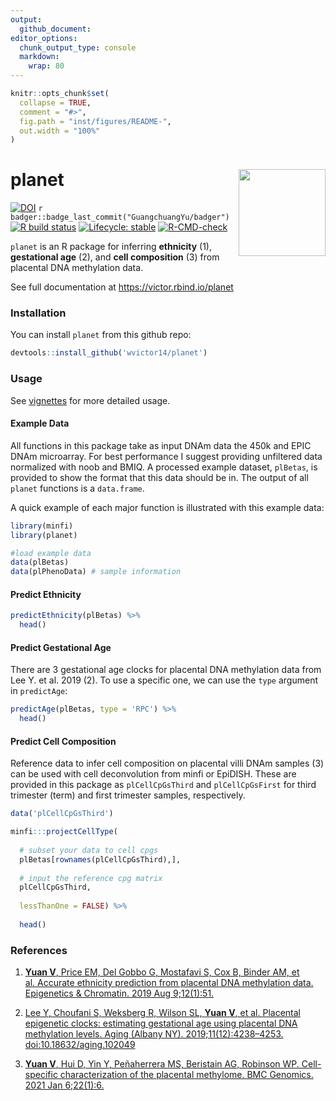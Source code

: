 ```yaml
---
output: 
  github_document:
editor_options: 
  chunk_output_type: console
  markdown: 
    wrap: 80
---
```


```r
knitr::opts_chunk$set(
  collapse = TRUE,
  comment = "#>",
  fig.path = "inst/figures/README-",
  out.width = "100%"
)
```

# planet <img src="man/figures/logo.png" align="right" height = "139" />

<!-- badges: start -->
[![DOI](https://zenodo.org/badge/DOI/10.5281/zenodo.4321633.svg)](https://doi.org/10.5281/zenodo.4321633) `r badger::badge_last_commit("GuangchuangYu/badger")` 
[![R build status](https://github.com/wvictor14/planet/workflows/R-CMD-check/badge.svg)](https://github.com/wvictor14/planet/actions)
[![Lifecycle: stable](https://img.shields.io/badge/lifecycle-stable-brightgreen.svg)](https://www.tidyverse.org/lifecycle/#stable)
[![R-CMD-check](https://github.com/wvictor14/planet/actions/workflows/R-CMD-check.yaml/badge.svg)](https://github.com/wvictor14/planet/actions/workflows/R-CMD-check.yaml)
<!-- badges: end -->

`planet` is an R package for inferring **ethnicity** (1), **gestational age** (2), and **cell composition** (3) from placental DNA methylation data. 

See full documentation at <https://victor.rbind.io/planet>

### Installation

You can install `planet` from this github repo:

```r
devtools::install_github('wvictor14/planet')
```

### Usage

See [vignettes](https://victor.rbind.io/planet/articles) for more detailed usage.

#### Example Data

All functions in this package take as input DNAm data the 450k and EPIC DNAm microarray. For best performance I suggest providing unfiltered data normalized with noob and BMIQ. A processed example dataset, `plBetas`, is provided to show the format that this data should be in. The output of all `planet` functions is a `data.frame`.

A quick example of each major function is illustrated with this example data:

```r
library(minfi)
library(planet)

#load example data
data(plBetas)
data(plPhenoData) # sample information
```

#### Predict Ethnicity

```r
predictEthnicity(plBetas) %>%
  head()
```

#### Predict Gestational Age

There are 3 gestational age clocks for placental DNA methylation data from Lee
Y. et al. 2019 (2). To use a specific one, we can use the `type` argument in `predictAge`:

```r
predictAge(plBetas, type = 'RPC') %>%
  head()
```

#### Predict Cell Composition

Reference data to infer cell composition on placental villi DNAm samples (3) can be used with cell deconvolution from minfi or EpiDISH. These are provided in this package as `plCellCpGsThird` and `plCellCpGsFirst` for third trimester (term) and first trimester samples, respectively.

```r
data('plCellCpGsThird')

minfi:::projectCellType(
  
  # subset your data to cell cpgs
  plBetas[rownames(plCellCpGsThird),], 
  
  # input the reference cpg matrix
  plCellCpGsThird,
  
  lessThanOne = FALSE) %>%
  
  head()
```

### References

1.  [**Yuan V**, Price EM, Del Gobbo G, Mostafavi S, Cox B, Binder AM, et al. Accurate ethnicity prediction from placental DNA methylation data. Epigenetics & Chromatin. 2019 Aug 9;12(1):51.](https://epigeneticsandchromatin.biomedcentral.com/articles/10.1186/s13072-019-0296-3)

2.  [Lee Y, Choufani S, Weksberg R, Wilson SL, **Yuan V**, et al. Placental epigenetic clocks: estimating gestational age using placental DNA methylation levels. Aging (Albany NY). 2019;11(12):4238–4253. doi:10.18632/aging.102049](https://www.ncbi.nlm.nih.gov/pmc/articles/PMC6628997/)

3. [**Yuan V**, Hui D, Yin Y, Peñaherrera MS, Beristain AG, Robinson WP. Cell-specific characterization of the placental methylome. BMC Genomics. 2021 Jan 6;22(1):6.](https://bmcgenomics.biomedcentral.com/articles/10.1186/s12864-020-07186-6)

